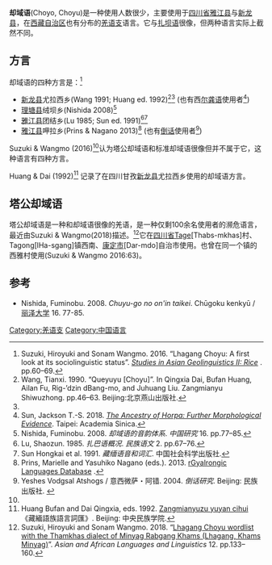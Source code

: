 {{Infobox language
|name=却域
|nativename=Queyu, Choyu
|pronunciation=
|states=[[中国|中国]]
|speakers=7,000
|date=1995
|ref=e18
|familycolor=汉藏
|fam2=[[羌语支|羌语支]]
|fam3=扎巴–却域
|iso3=qvy
|glotto=quey1238
|glottorefname=Queyu
}}

'''却域语'''(Choyo, Choyu)是一种使用人数很少，主要使用于[[四川省|四川省]][[雅江县|雅江县]]与[[新龙县|新龙县]]，在[[西藏自治区|西藏自治区]]也有分布的[[羌语支|羌语支]]语言。它与[[扎坝语|扎坝语]]很像，但两种语言实际上截然不同。

==方言==
却域语的四种方言是：<ref name="Suzuki2016">Suzuki, Hiroyuki and Sonam Wangmo. 2016. “Lhagang Choyu: A first look at its sociolinguistic status”. [https://publication.aa-ken.jp/sag2_rice_2016.pdf ''Studies in Asian Geolinguistics II: Rice''] {{Wayback|url=https://publication.aa-ken.jp/sag2_rice_2016.pdf |date=20210414042258 }}. pp.60–69.</ref>
*[[新龙县|新龙县]]尤拉西乡(Wang 1991; Huang ed. 1992)<ref>Wang, Tianxi. 1990. “Queyuyu [Choyu]”. In Qingxia Dai, Bufan Huang, Ailan Fu, Rig-’dzin dBang-mo, and Juhuang Liu. Zangmianyu Shiwuzhong. pp.46–63. Beijing:北京燕山出版社.</ref><ref name="TBL"/> (也有西[[尔龚语|尔龚语]]使用者<ref name="Sun2018">Sun, Jackson T.-S. 2018. ''[https://www.academia.edu/35782110/The_Ancestry_of_Horpa_Further_Morphological_Evidence The Ancestry of Horpa: Further Morphological Evidence]''. Taipei: Academia Sinica.</ref>)
*[[理塘县|理塘县]]绒坝乡(Nishida 2008)<ref>Nishida, Fuminobu. 2008. ''却域语的音韵体系''. ''中国研究'' 16. pp.77–85.</ref>
*[[雅江县|雅江县]]团结乡(Lu 1985; Sun ed. 1991)<ref>Lu, Shaozun. 1985. ''扎巴语概况''. ''民族语文'' 2. pp.67–76.</ref><ref>Sun Hongkai et al. 1991. ''藏缅语音和词汇''. 中国社会科学出版社.</ref>
*[[雅江县|雅江县]]呷拉乡(Prins & Nagano 2013)<ref>Prins, Marielle and Yasuhiko Nagano (eds.). 2013. [http://htq.minpaku.ac.jp/databases/rGyalrong/ rGyalrongic Languages Database] {{Wayback|url=http://htq.minpaku.ac.jp/databases/rGyalrong/ |date=20210418082031 }}.</ref> (也有[[倒话|倒话]]使用者<ref>Yeshes Vodgsal Atshogs / 意西微萨・阿错. 2004. ''倒话研究''. Beijing: 民族出版社. {{ISBN|978-7-105-06016-0}}</ref>)

Suzuki & Wangmo (2016)<ref name="Suzuki2016"/>认为塔公却域语和标准却域语很像但并不属于它，这种语言有四种方言。

Huang & Dai (1992)<ref name="TBL">Huang Bufan and Dai Qingxia, eds. 1992. [http://stedt.berkeley.edu/~stedt-cgi/rootcanal.pl/source/TBL Zangmianyuzu yuyan cihui] {{Wayback|url=http://stedt.berkeley.edu/~stedt-cgi/rootcanal.pl/source/TBL |date=20201129072350 }} 《藏緬語族語言詞匯》. Beijing: 中央民族学院.</ref> 记录了在四川甘孜[[新龙县|新龙县]]尤拉西乡使用的却域语方言。

==塔公却域语==
塔公却域语是一种和却域语很像的羌语，是一种仅剩100余名使用者的濒危语言，最近由Suzuki & Wangmo(2018)描述。<ref>Suzuki, Hiroyuki and Sonam Wangmo. 2018. “[http://hdl.handle.net/10108/91144 Lhagang Choyu wordlist with the Thamkhas dialect of Minyag Rabgang Khams (Lhagang, Khams Minyag)]”. ''Asian and African Languages and Linguistics'' 12. pp.133–160.</ref>它在[[四川省|四川省]]Tage[Thabs-mkhas]村、Tagong[lHa-sgang]镇西南、[[康定市|康定市]][Dar-mdo]自治市使用。也曾在同一个镇的西雅村使用(Suzuki & Wangmo 2016:63)。

==参考==
{{reflist}}
*Nishida, Fuminobu. 2008. ''Chuyu-go no on'in taikei''. Chūgoku kenkyū / [[丽泽大学|丽泽大学]] 16. 77-85.

{{汉藏语系}}
{{中国语言}}

[[Category:羌语支|Category:羌语支]]
[[Category:中国语言|Category:中国语言]]